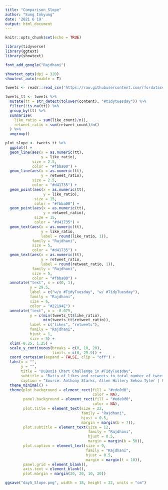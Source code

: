 ```yaml
---
title: "Comparison_Slope"
author: "Sung Inkyung"
date: '2021 6 19'
output: html_document
---
```


```r
knitr::opts_chunk$set(echo = TRUE)
```

```r
library(tidyverse)
library(ggtext)
library(showtext)

font_add_google("Rajdhani")

showtext_opts(dpi = 320)
showtext_auto(enable = T)
```


```r
tweets <- readr::read_csv('https://raw.githubusercontent.com/rfordatascience/tidytuesday/master/data/2021/2021-06-15/tweets.csv')
```


```r
tweets_tt <- tweets %>% 
  mutate(tt = str_detect(tolower(content), "#tidytuesday")) %>% 
  filter(!is.na(tt)) %>% 
  group_by(tt) %>% 
  summarise(
    like_ratio = sum(like_count)/n(),
    retweet_ratio = sum(retweet_count)/n()
  ) %>% 
  ungroup()
```


```r
plot_slope <- tweets_tt %>% 
  ggplot() +
  geom_line(aes(x = as.numeric(tt), 
                y = like_ratio), 
            size = 2.5, 
            color = "#fbba00") +
  geom_line(aes(x = as.numeric(tt), 
                y = retweet_ratio), 
            size = 2.5, 
            color = "#d41735") +
  geom_point(aes(x = as.numeric(tt), 
                 y = like_ratio), 
             size = 15, 
             color = "#fbba00") +
  geom_point(aes(x = as.numeric(tt), 
                 y = retweet_ratio), 
             size = 15, 
             color = "#d41735") +
  geom_text(aes(x = as.numeric(tt), 
                y = like_ratio, 
                label = round(like_ratio, 1)),
            family = "Rajdhani",
            size = 5, 
            color = "#d41735") +
  geom_text(aes(x = as.numeric(tt), 
                y = retweet_ratio, 
                label = round(retweet_ratio, 1)),  
            family = "Rajdhani",
            size = 5, 
            color = "#fbba00") +
  annotate("text", x = c(0, 1), 
           y = 29.5, 
           label = c("w/o #TidyTuesday", "w/ #TidyTuesday"),
           family = "Rajdhani",
           size = 6,
           color = "#22194E") +
  annotate("text", x = -0.075, 
           y = c(min(tweets_tt$like_ratio),
                 min(tweets_tt$retweet_ratio)), 
           label = c("likes", "retweets"),
           family = "Rajdhani",
           hjust = 1,  
           size = 5) +
  xlim(-0.25, 1.25) +
  scale_y_continuous(breaks = c(0, 10, 20), 
                     limits = c(0, 29.9)) +
  coord_cartesian(expand = FALSE, clip = "off") +
  labs(x = "",
       y = "",
       title = "DuBuois Chart Challenge in #TidyTuesday",
       subtitle = "Ratio of likes and retweets to total number of tweets with and without #TidyTuesday",
       caption = "Source: Anthony Starks, Allen Hillery Sekou Tyler | Graphic: Sung Inkyung") +
  theme_minimal() +
  theme(plot.background = element_rect(fill = "#ede0d0",
                                       color = NA),
        panel.background = element_rect(fill = "#ede0d0",
                                       color = NA),
        plot.title = element_text(size = 22,
                                  family = "Rajdhani",
                                  hjust = 0.5,
                                  margin = margin(b = 7)),
        plot.subtitle = element_text(size = 12, 
                                     family = "Rajdhani",
                                     hjust = 0.5,
                                     margin = margin(b = 50)),
        plot.caption = element_text(size = 9, 
                                    family = "Rajdhani",
                                    hjust = 0.5,
                                    margin = margin(t = 10)),
        panel.grid = element_blank(),
        axis.text = element_blank(),
        plot.margin = margin(20, 20, 10, 20))

ggsave("day5_Slope.png", width = 18, height = 22, units = "cm")

```


